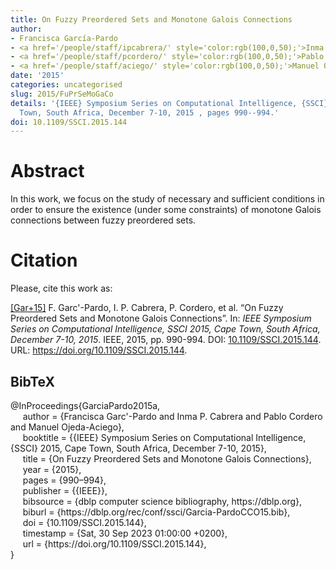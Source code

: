 ```yaml
---
title: On Fuzzy Preordered Sets and Monotone Galois Connections
author:
- Francisca García-Pardo
- <a href='/people/staff/ipcabrera/' style='color:rgb(100,0,50);'>Inma P. Cabrera</a>
- <a href='/people/staff/pcordero/' style='color:rgb(100,0,50);'>Pablo Cordero</a>
- <a href='/people/staff/aciego/' style='color:rgb(100,0,50);'>Manuel Ojeda-Aciego</a>
date: '2015'
categories: uncategorised
slug: 2015/FuPrSeMoGaCo
details: '{IEEE} Symposium Series on Computational Intelligence, {SSCI} 2015, Cape
  Town, South Africa, December 7-10, 2015 , pages 990--994.'
doi: 10.1109/SSCI.2015.144
---
```




# Abstract


In this work, we focus on the study of necessary and sufficient conditions in order to ensure the existence (under some constraints) of monotone Galois connections between fuzzy preordered sets.








# Citation
Please, cite this work as:


<a name=bib-GarciaPardo2015a></a>[[Gar+15]](#cite-GarciaPardo2015a) F. Garc\'\ia-Pardo, I. P. Cabrera, P. Cordero, et al. “On Fuzzy Preordered Sets and Monotone Galois Connections”. In: _IEEE Symposium Series on Computational Intelligence, SSCI 2015, Cape Town, South Africa, December 7-10, 2015_. IEEE, 2015, pp. 990-994. DOI: [10.1109/SSCI.2015.144](https://doi.org/10.1109%2FSSCI.2015.144). URL: [https://doi.org/10.1109/SSCI.2015.144](https://doi.org/10.1109/SSCI.2015.144).

::: {.callout-note appearance="minimal" collapse=true}

## BibTeX

@InProceedings{GarciaPardo2015a,<br>&nbsp;&nbsp;&nbsp;&nbsp;  author = {Francisca Garc\'\ia-Pardo and Inma P. Cabrera and Pablo Cordero and Manuel Ojeda-Aciego},<br>&nbsp;&nbsp;&nbsp;&nbsp;  booktitle = {{IEEE} Symposium Series on Computational Intelligence, {SSCI} 2015, Cape Town, South Africa, December 7-10, 2015},<br>&nbsp;&nbsp;&nbsp;&nbsp;  title = {On Fuzzy Preordered Sets and Monotone Galois Connections},<br>&nbsp;&nbsp;&nbsp;&nbsp;  year = {2015},<br>&nbsp;&nbsp;&nbsp;&nbsp;  pages = {990--994},<br>&nbsp;&nbsp;&nbsp;&nbsp;  publisher = {{IEEE}},<br>&nbsp;&nbsp;&nbsp;&nbsp;  bibsource = {dblp computer science bibliography, https://dblp.org},<br>&nbsp;&nbsp;&nbsp;&nbsp;  biburl = {https://dblp.org/rec/conf/ssci/Garcia-PardoCCO15.bib},<br>&nbsp;&nbsp;&nbsp;&nbsp;  doi = {10.1109/SSCI.2015.144},<br>&nbsp;&nbsp;&nbsp;&nbsp;  timestamp = {Sat, 30 Sep 2023 01:00:00 +0200},<br>&nbsp;&nbsp;&nbsp;&nbsp;  url = {https://doi.org/10.1109/SSCI.2015.144},<br>}

:::








